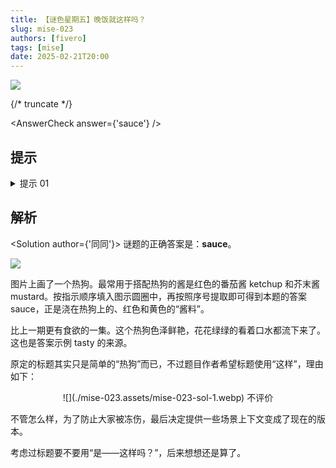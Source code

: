 ```yaml
---
title: 【谜色星期五】晚饭就这样吗？
slug: mise-023
authors: [fivero]
tags: [mise]
date: 2025-02-21T20:00
---
```


![](./mise-023.assets/mise-023.webp)

{/* truncate */}

<AnswerCheck answer={'sauce'} />

## 提示

<details>
    <summary>提示 01</summary>

    红黄分别对应常与热狗搭配的两种酱料名称。

</details>

## 解析

<Solution author={'同同'}>
谜题的正确答案是：**sauce**。

![](./mise-023.assets/mise-023-sol.webp)

图片上画了一个热狗。最常用于搭配热狗的酱是红色的番茄酱 ketchup 和芥末酱 mustard。按指示顺序填入图示圆圈中，再按照序号提取即可得到本题的答案 sauce，正是浇在热狗上的、红色和黄色的“酱料”。

比上一期更有食欲的一集。这个热狗色泽鲜艳，花花绿绿的看着口水都流下来了。这也是答案示例 tasty 的来源。

原定的标题其实只是简单的“热狗”而已，不过题目作者希望标题使用“这样”，理由如下：

<center>
  ![](./mise-023.assets/mise-023-sol-1.webp)
  <ImgCaption>不评价</ImgCaption>
</center>

不管怎么样，为了防止大家被冻伤，最后决定提供一些场景上下文变成了现在的版本。

考虑过标题要不要用“是——这样吗？”，后来想想还是算了。

</Solution>
